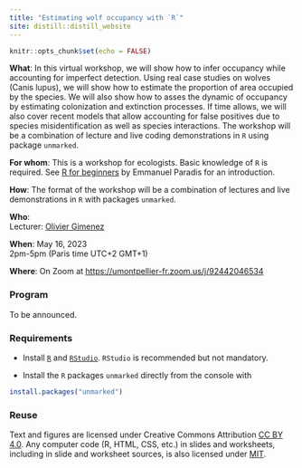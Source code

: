 ```yaml
---
title: "Estimating wolf occupancy with `R`"
site: distill::distill_website
---
```


```r
knitr::opts_chunk$set(echo = FALSE)
```

**What**: In this virtual workshop, we will show how to infer occupancy while accounting for imperfect detection. Using real case studies on wolves (Canis lupus), we will show how to estimate the proportion of area occupied by the species. We will also show how to asses the dynamic of occupancy by estimating colonization and extinction processes. If time allows, we will also cover recent models that allow accounting for false positives due to species misidentification as well as species interactions. The workshop will be a combination of lecture and live coding demonstrations in `R` using package `unmarked`.

**For whom**: This is a workshop for ecologists. Basic knowledge of `R` is required. See [R for beginners](https://cran.r-project.org/doc/contrib/Paradis-rdebuts_en.pdf) by Emmanuel Paradis for an introduction.

**How**: The format of the workshop will be a combination of lectures and live demonstrations in `R` with packages `unmarked`.

**Who**:   
Lecturer: [Olivier Gimenez](https://twitter.com/oaggimenez)

**When**: May 16, 2023 <br> 2pm-5pm (Paris time UTC+2 GMT+1)

**Where**: On Zoom at <https://umontpellier-fr.zoom.us/j/92442046534>

### Program 

To be announced.

### Requirements

+ Install [`R`](https://cloud.r-project.org/) and [`RStudio`](https://rstudio.com/products/rstudio/download/#download). `RStudio` is recommended but not mandatory. 

+ Install the `R` packages `unmarked` directly from the console with
```r
install.packages("unmarked")
```

### Reuse {.appendix}

Text and figures are licensed under Creative Commons Attribution [CC BY 4.0](https://creativecommons.org/licenses/by/4.0/). Any computer code (R, HTML, CSS, etc.) in slides and worksheets, including in slide and worksheet sources, is also licensed under [MIT](https://github.com/oliviergimenez/occupancy-workshop/blob/master/LICENSE.md). 
